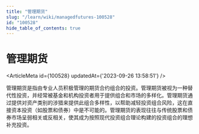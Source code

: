 ```yaml
---
title: "管理期货"
slug: "/learn/wiki/managedfutures-100528"
id: "100528"
hide_table_of_contents: true
---
```



# 管理期货

<ArticleMeta id={100528} updatedAt={'2023-09-26 13:58:51'} />
<div className='border-solid border-b border-t-0 my-4 border-[var(--ifm-color-gray-300)]' />

管理期货是指由专业人员积极管理的期货合约组合的投资。管理期货被视为一种替代性投资，并经常被基金和机构投资者用于提供组合和市场的多样化。管理期货通过提供对资产类别的涉猎来提供此组合多样性，以帮助减轻投资组合风险，这在直接资本投资（如股票和债券）中是不可能的。管理期货的表现往往与传统股票和债券市场呈弱相关或反相关，使其成为按照现代投资组合理论构建的投资组合的理想补充投资。
